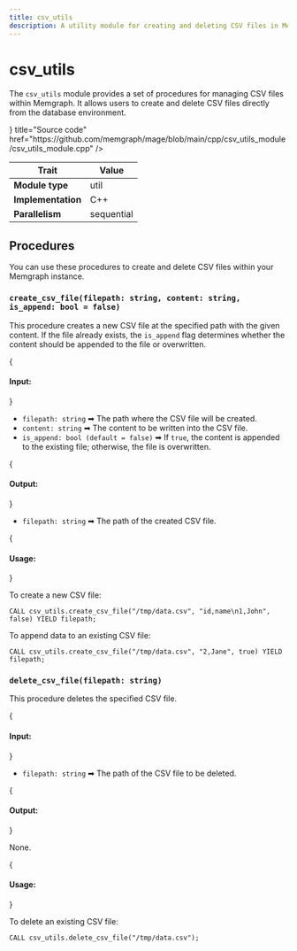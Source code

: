 ```yaml
---
title: csv_utils
description: A utility module for creating and deleting CSV files in Memgraph.
---
```



# csv_utils

The `csv_utils` module provides a set of procedures for managing CSV files within Memgraph.
It allows users to create and delete CSV files directly from the database environment.

<Cards>
  <Cards.Card
    icon={<GitHub />}
    title="Source code"
    href="https://github.com/memgraph/mage/blob/main/cpp/csv_utils_module/csv_utils_module.cpp"
  />
</Cards>

| Trait               | Value               |
| ------------------- | ------------------- |
| **Module type**     | util                |
| **Implementation**  | C++                 |
| **Parallelism**     | sequential          |

## Procedures

<Callout type="info">
You can use these procedures to create and delete CSV files within your Memgraph instance.
</Callout>

### `create_csv_file(filepath: string, content: string, is_append: bool = false)`

This procedure creates a new CSV file at the specified path with the given content.
If the file already exists, the `is_append` flag determines whether the content should be appended to the file or overwritten.

{<h4 className="custom-header"> Input: </h4>}

- `filepath: string` ➡ The path where the CSV file will be created.
- `content: string` ➡ The content to be written into the CSV file.
- `is_append: bool (default = false)` ➡ If `true`, the content is appended to the existing file; otherwise, the file is overwritten.

{<h4 className="custom-header"> Output: </h4>}

- `filepath: string` ➡ The path of the created CSV file.

{<h4 className="custom-header"> Usage: </h4>}

To create a new CSV file:

```cypher
CALL csv_utils.create_csv_file("/tmp/data.csv", "id,name\n1,John", false) YIELD filepath;
```

To append data to an existing CSV file:

```cypher
CALL csv_utils.create_csv_file("/tmp/data.csv", "2,Jane", true) YIELD filepath;
```

### `delete_csv_file(filepath: string)`

This procedure deletes the specified CSV file.

{<h4 className="custom-header"> Input: </h4>}

- `filepath: string` ➡ The path of the CSV file to be deleted.

{<h4 className="custom-header"> Output: </h4>}

None.

{<h4 className="custom-header"> Usage: </h4>}

To delete an existing CSV file:

```cypher
CALL csv_utils.delete_csv_file("/tmp/data.csv");
```
